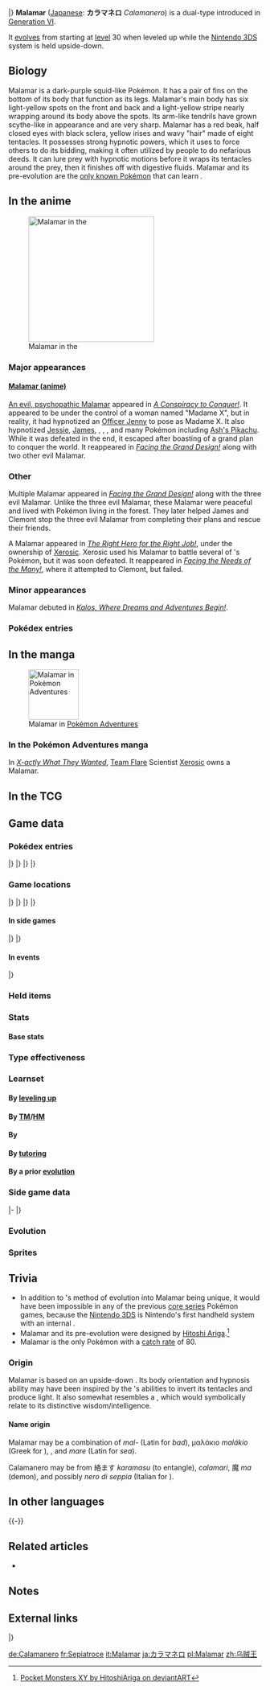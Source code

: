 {{PokémonPrevNext/Head|type=Dark|type2=Psychic}}
{{PokémonPrevNext/Pokémon|type=Dark|prevnum=686|prev=Inkay|nextnum=688|next=Binacle|roundleft=tl|roundright=tr}}
{{PokémonPrevNext/Disambig|species=Malamar}}
|}
{{Pokémon Infobox
|name=Malamar
|jname=カラマネロ
|jtranslit=Karamanero
|tmname=Calamanero
|category=Overturning
|typebox=1
|type1=Dark
|type2=Psychic
|abilityn=d
|ability1=Suction Cups
|ability2=Contrary
|abilityd=Infiltrator
|ndex=687
|karea=Coastal
|kdex=011
|height-ftin=4'11"
|height-m=1.5
|weight-lbs=103.6
|weight-kg=47.0
|egggroupn=2
|egggroup1=Water 1
|egggroup2=Water 2
|gendercode=127
|eggcycles=20
|evtotal=2
|evat=2
|lv100exp=1,000,000
|color=Blue
|catchrate=80
|expyield=169
|body=05
|pokefordex=malamar
|generation=6
|friendship=70
}}
'''Malamar''' ([[List of Japanese Pokémon names|Japanese]]: '''カラマネロ''' ''Calamanero'') is a dual-type {{2t|Dark|Psychic}} {{OBP|Pokémon|species}} introduced in [[Generation VI]].

It [[Evolution|evolves]] from {{p|Inkay}} starting at [[level]] 30 when leveled up while the [[Nintendo 3DS]] system is held upside-down.

==Biology==
Malamar is a dark-purple squid-like Pokémon. It has a pair of fins on the bottom of its body that function as its legs. Malamar's main body has six light-yellow spots on the front and back and a light-yellow stripe nearly wrapping around its body above the spots. Its arm-like tendrils have grown scythe-like in appearance and are very sharp. Malamar has a red beak, half closed eyes with black sclera, yellow irises and wavy "hair" made of eight tentacles. It possesses strong hypnotic powers, which it uses to force others to do its bidding, making it often utilized by people to do nefarious deeds. It can lure prey with hypnotic motions before it wraps its tentacles around the prey, then it finishes off with digestive fluids. Malamar and its pre-evolution {{p|Inkay}} are the [[signature move|only known Pokémon]] that can learn {{m|Topsy-Turvy}}.

==In the anime==
[[File:Xerosic Malamar.png|thumb|250px|left|Malamar in the {{pkmn|anime}}]]
===Major appearances===
====[[Recurring wild Pokémon in the anime#Malamar|Malamar (anime)]]====
[[Recurring wild Pokémon in the anime#Malamar|An evil, psychopathic Malamar]] appeared in ''[[XY019|A Conspiracy to Conquer!]]''. It appeared to be under the control of a woman named "Madame X", but in reality, it had hypnotized an [[Officer Jenny]] to pose as Madame X. It also hypnotized [[Jessie]], [[James]], {{an|Clemont}}, {{an|Serena}}, {{an|Bonnie}}, and many Pokémon including [[Ash's Pikachu]]. While it was defeated in the end, it escaped after boasting of a grand plan to conquer the world. It reappeared in ''[[XY054|Facing the Grand Design!]]'' along with two other evil Malamar.

===Other===
Multiple Malamar appeared in ''[[XY054|Facing the Grand Design!]]'' along with the three evil Malamar. Unlike the three evil Malamar, these Malamar were peaceful and lived with Pokémon living in the forest. They later helped James and Clemont stop the three evil Malamar from completing their plans and rescue their friends.

A Malamar appeared in ''[[XY134|The Right Hero for the Right Job!]]'', under the ownership of [[Xerosic]]. Xerosic used his Malamar to battle several of {{an|Clemont}}'s Pokémon, but it was soon defeated. It reappeared in ''[[XY139|Facing the Needs of the Many!]]'', where it attempted to {{m|Hypnosis|hypnotize}} Clemont, but failed.

===Minor appearances===
Malamar debuted in ''[[XY001|Kalos, Where Dreams and Adventures Begin!]]''.

===Pokédex entries===
{{Animedexheader|Kalos}}
{{Animedexbody|XY019|Malamar|Ash's Pokédex|Malamar, the Overturning Pokémon, and the evolved form of Inkay. Possessing the strongest hypnotic powers of any Pokémon, Malamar can compel others to do anything it wants them to do.}}
{{Animedexfooter/Pokémon|''XY''|Kalos}}

==In the manga==
[[File:Xerosic Malamar Adventures.png|thumb|right|100px|Malamar in [[Pokémon Adventures]]]]
===In the Pokémon Adventures manga===
In ''[[PAXY02|X-actly What They Wanted]]'', [[Team Flare]] Scientist [[Xerosic]] owns a Malamar.

{{Mangadexheader}}
{{Mangadexbody|Pokémon Adventures|[[PAXY32]]|It has the most powerful hypnotic powers of any Pokémon and can make others do whatever it wants them to.}}
{{Mangadexfooter}}

==In the TCG==
{{main|Malamar (TCG)}}

==Game data==
===Pokédex entries===
{{Dex/Header|type=dark|type2=psychic}}
{{Dex/NA|gen=VI}}
{{Dex/Gen|gen=VI}}
{{Dex/Entry1|v=X|t=FFF|entry=It wields the most compelling hypnotic powers of any Pokémon, and it forces others to do whatever it wants.}}
{{Dex/Entry1|v=Y|entry=It lures prey close with hypnotic motions, then wraps its tentacles around it before finishing it off with digestive fluids.}}
{{Dex/Entry1|v=Omega Ruby|t=FFF|entry=It wields the most compelling hypnotic powers of any Pokémon, and it forces others to do whatever it wants.}}
{{Dex/Entry1|t=FFF|v=Alpha Sapphire|entry=It lures prey close with hypnotic motions, then wraps its tentacles around it before finishing it off with digestive fluids.}}
|}
|}
{{Dex/Gen|gen=VII}}
{{Dex/Entry1|v=Ultra Sun|entry=When it comes to strong hypnosis, there's an endless number of people who utilize Malamar for their nefarious deeds.}}
{{Dex/Entry1|v=Ultra Moon|entry=It flashes the pattern on its torso to control its prey and draw them in. The edges of its fins are supremely sharp.}}
|}
|}
{{Dex/Footer}}

===Game locations===
{{Availability/Header|type=dark|type2=psychic}}
{{Availability/NA|gen=VI}}
{{Availability/Gen|gen=VI}}
{{Availability/Entry2|v=X|v2=Y|t=FFF|area=[[Evolution|Evolve]] {{p|Inkay}}}}
{{Availability/Entry2/None|v=Omega Ruby|v2=Alpha Sapphire}}
|}
|}
{{Availability/Gen|gen=VII}}
{{Availability/Entry2/None|v=Sun|v2=Moon}}
{{Availability/Entry2|v=Ultra Sun|v2=Ultra Moon|area=[[Evolution|Evolve]] {{p|Inkay}}}}
|}
|}
{{Availability/Footer}}

====In side games====
{{Availability/Header|type=Dark|type2=Psychic}}
{{Availability/NA|gen=VI}}
{{Availability/Gen|gen=VI}}
{{Availability/Entry1|1|v=Battle Trozei|color={{defense color}}|area=[[Mountain of Order#Stage 4|Mountain of Order: Stage 4]]}}
{{Availability/Entry1|1|v=Shuffle|color={{beauty color}}|area=[[Expert Stages|Expert Stage: Stage EX32]]}}
{{Availability/Entry1|1|v=Rumble World|color={{fire color}}|area=[[Starlight Islands#Upside-Down Island|Starlight Islands: Upside-Down Island]] <small>(All Areas, Entrance Boss)</small>}}
|}
|}
{{Availability/Footer}}

====In events====
{{eventAvail/h|Region|type=dark|type2=psychic}}
{{eventAvail|{{gameabbrev6|OR}}|Shigeki Morimoto's Malamar|PAL region|Online|50|August 5, 2015 to January 22, 2016|link=List of PAL region serial code event Pokémon distributions in Generation VI#Malamar}}
|}

===Held items===
{{HeldItems
|type=dark|type2=psychic
|event1=Assault Vest|event1type=None|event1rar=100}}

===Stats===
====Base stats====
{{BaseStats
|type=Dark
|type2=Psychic
|HP=     86
|Attack= 92
|Defense=88
|SpAtk=  68
|SpDef=  75
|Speed=  73}}

===Type effectiveness===
{{TypeEffectiveness
|type1=Dark
|type2=Psychic
|Normal=  100
|Flying=  100
|Fighting=100
|Ground=  100
|Rock=    100
|Bug=     400
|Poison=  100
|Ghost=   100
|Steel=   100
|Fire=    100
|Water=   100
|Grass=   100
|Electric=100
|Psychic=   0
|Ice=     100
|Dragon=  100
|Dark=    100
|Fairy=   200
|notes=no
|dark=yes
|newpsychic=½}}

===Learnset===
====By [[Level|leveling up]]====
{{learnlist/levelh/7|Malamar|Dark|Psychic|6}}
{{learnlist/level7|1|Reversal|Fighting|Physical|&mdash;|100|15}}
{{learnlist/level7|1|Tackle|Normal|Physical|40|100|35}}
{{learnlist/level7|1|Peck|Flying|Physical|35|100|35}}
{{learnlist/level7|1|Constrict|Normal|Physical|10|100|35}}
{{learnlist/level7|1|Reflect|Psychic|Status|&mdash;|&mdash;|20}}
{{learnlist/level7|4|Reflect|Psychic|Status|&mdash;|&mdash;|20}}
{{learnlist/level7|8|Foul Play|Dark|Physical|95|100|15||'''}}
{{learnlist/level7|12|Swagger|Normal|Status|&mdash;|85|15}}
{{learnlist/level7|13|Psywave|Psychic|Special|&mdash;|100|15}}
{{learnlist/level7|15|Topsy-Turvy|Dark|Status|&mdash;|&mdash;|20}}
{{learnlist/level7|18|Hypnosis|Psychic|Status|&mdash;|60|20}}
{{learnlist/level7|21|Psybeam|Psychic|Special|65|100|20||'''}}
{{learnlist/level7|23|Switcheroo|Dark|Status|&mdash;|100|10}}
{{learnlist/level7|27|Payback|Dark|Physical|50|100|10||'''}}
{{learnlist/level7|31|Light Screen|Psychic|Status|&mdash;|&mdash;|30}}
{{learnlist/level7|35|Pluck|Flying|Physical|60|100|20}}
{{learnlist/level7|39|Psycho Cut|Psychic|Physical|70|100|20||'''}}
{{learnlist/level7|43|Slash|Normal|Physical|70|100|20}}
{{learnlist/level7|46|Night Slash|Dark|Physical|70|100|15||'''}}
{{learnlist/level7|48|Superpower|Fighting|Physical|120|100|5}}
{{learnlist/levelf/7|Malamar|Dark|Psychic|6}}

====By [[TM]]/[[HM]]====
{{learnlist/tmh/7|Malamar|Dark|Psychic|6}}
{{learnlist/tm7|TM03|Psyshock|Psychic|Special|80|100|10||'''}}
{{learnlist/tm7|TM04|Calm Mind|Psychic|Status|&mdash;|&mdash;|20}}
{{learnlist/tm7|TM06|Toxic|Poison|Status|&mdash;|90|10}}
{{learnlist/tm7|TM10|Hidden Power|Normal|Special|60|100|15}}
{{learnlist/tm7|TM11|Sunny Day|Fire|Status|&mdash;|&mdash;|5}}
{{learnlist/tm7|TM12|Taunt|Dark|Status|&mdash;|100|20}}
{{learnlist/tm7|TM15|Hyper Beam|Normal|Special|150|90|5}}
{{learnlist/tm7|TM16|Light Screen|Psychic|Status|&mdash;|&mdash;|30}}
{{learnlist/tm7|TM17|Protect|Normal|Status|&mdash;|&mdash;|10}}
{{learnlist/tm7|TM18|Rain Dance|Water|Status|&mdash;|&mdash;|5}}
{{learnlist/tm7|TM21|Frustration|Normal|Physical|&mdash;|100|20}}
{{learnlist/tm7|TM24|Thunderbolt|Electric|Special|90|100|15}}
{{learnlist/tm7|TM27|Return|Normal|Physical|&mdash;|100|20}}
{{learnlist/tm7|TM29|Psychic|Psychic|Special|90|100|10||'''}}
{{learnlist/tm7|TM32|Double Team|Normal|Status|&mdash;|&mdash;|15}}
{{learnlist/tm7|TM33|Reflect|Psychic|Status|&mdash;|&mdash;|20}}
{{learnlist/tm7|TM35|Flamethrower|Fire|Special|90|100|15}}
{{learnlist/tm7|TM40|Aerial Ace|Flying|Physical|60|&mdash;|20}}
{{learnlist/tm7|TM41|Torment|Dark|Status|&mdash;|100|15}}
{{learnlist/tm7|TM42|Facade|Normal|Physical|70|100|20}}
{{learnlist/tm7|TM44|Rest|Psychic|Status|&mdash;|&mdash;|10}}
{{learnlist/tm7|TM45|Attract|Normal|Status|&mdash;|100|15}}
{{learnlist/tm7|TM46|Thief|Dark|Physical|60|100|25||'''}}
{{learnlist/tm7|TM48|Round|Normal|Special|60|100|15}}
{{learnlist/tm7|TM56|Fling|Dark|Physical|&mdash;|100|10||'''}}
{{learnlist/tm7|TM59|Brutal Swing|Dark|Physical|60|100|20||'''}}
{{learnlist/tm7|TM63|Embargo|Dark|Status|&mdash;|100|15}}
{{learnlist/tm7|TM66|Payback|Dark|Physical|50|100|10||'''}}
{{learnlist/tm7|TM68|Giga Impact|Normal|Physical|150|90|5}}
{{learnlist/tm7|TM77|Psych Up|Normal|Status|&mdash;|&mdash;|10}}
{{learnlist/tm7|TM80|Rock Slide|Rock|Physical|75|90|10}}
{{learnlist/tm7|TM87|Swagger|Normal|Status|&mdash;|85|15}}
{{learnlist/tm7|TM88|Sleep Talk|Normal|Status|&mdash;|&mdash;|10}}
{{learnlist/tm7|TM90|Substitute|Normal|Status|&mdash;|&mdash;|10}}
{{learnlist/tm7|TM92|Trick Room|Psychic|Status|&mdash;|&mdash;|5}}
{{learnlist/tm7|TM97|Dark Pulse|Dark|Special|80|100|15||'''}}
{{learnlist/tm7|TM100|Confide|Normal|Status|&mdash;|&mdash;|20}}
{{learnlist/tmf/7|Malamar|Dark|Psychic|6}}

====By {{pkmn|breeding}}====
{{learnlist/breedh/7|Malamar|Dark|Psychic|6}}
{{learnlist/breed7|{{MSP|618|Stunfisk}}{{MSP|690|Skrelp}}{{MSP|691|Dragalge}}|Camouflage|Normal|Status|&mdash;|&mdash;|20}}
{{learnlist/breed7|{{MSP|211|Qwilfish}}|Destiny Bond|Ghost|Status|&mdash;|&mdash;|5}}
{{learnlist/breed7|{{MSP|158|Totodile}}|Flatter|Dark|Status|&mdash;|100|15|*}}
{{learnlist/breed7|{{MSP|194|Wooper}}|Guard Swap|Psychic|Status|—|—|10|*{{sup/7|USUM}}}}
{{learnlist/breed7|{{MSP|283|Surskit}}|Power Split|Psychic|Status|&mdash;|&mdash;|10|*}}
{{learnlist/breed7|{{MSP|054|Psyduck}}|Simple Beam|Normal|Status|&mdash;|100|15|*}}
{{learnlist/breedf/7|Malamar|Dark|Psychic|6}}

====By [[Move Tutor|tutoring]]====
{{learnlist/tutorh/7|Malamar|Dark|Psychic|6}}
{{learnlist/tutor7|Ally Switch|Psychic|Status|—|—|15|||no|yes}}
{{learnlist/tutor7|Bind|Normal|Physical|15|85|20|||no|yes}}
{{learnlist/tutor7|Block|Normal|Status|—|—|5|||no|yes}}
{{learnlist/tutor7|Foul Play|Dark|Physical|95|100|15||'''|no|yes}}
{{learnlist/tutor7|Knock Off|Dark|Physical|65|100|20||'''|no|yes}}
{{learnlist/tutor7|Role Play|Psychic|Status|—|—|10|||no|yes}}
{{learnlist/tutor7|Signal Beam|Bug|Special|75|100|15|||no|yes}}
{{learnlist/tutor7|Snatch|Dark|Status|—|—|10|||no|yes}}
{{learnlist/tutor7|Snore|Normal|Special|50|100|15|||no|yes}}
{{learnlist/tutor7|Spite|Ghost|Status|—|100|10|||no|yes}}
{{learnlist/tutor7|Superpower|Fighting|Physical|120|100|5|||no|yes}}
{{learnlist/tutor7|Telekinesis|Psychic|Status|—|—|15|||no|yes}}
{{learnlist/tutor7|Throat Chop|Dark|Physical|80|100|15||'''|no|yes}}
{{learnlist/tutorf/7|Malamar|Dark|Psychic|6}}

====By a prior [[evolution]]====
{{learnlist/prevoh/7|Malamar|Dark|Psychic|6}}
{{learnlist/prevo7null}}
{{learnlist/prevof/7|Malamar|Dark|Psychic|6}}

===Side game data===
{{Spindata/Head|type=Dark|type2=Psychic}}
{{Template:Spindata/Battle Trozei|col=6|type=Dark|ndex=687
|power=2
}}
|-
{{Spindata/Shuffle|col=6|type=Dark|ndex=687|num=366
|min=70
|max=110
|raisemaxlevel=5
|skill=Quirky+
|skilldesc=Sometimes erases two extra matching Pokémon elsewhere.
|swapper=Block Shot
}}
|}

===Evolution===
{{evobox/Inkay}}

===Sprites===
{{Spritebox/Header|type=dark|type2=psychic}}
{{Spritebox/NA|gen=VI}}
{{Spritebox/6|ndex=687}}
{{Spritebox/7|ndex=687}}
{{Spritebox/Footer|687|Malamar}}

==Trivia==
* In addition to {{p|Inkay}}'s method of evolution into Malamar being unique, it would have been impossible in any of the previous [[core series]] Pokémon games, because the [[Nintendo 3DS]] is Nintendo's first handheld system with an internal {{wp|gyroscope}}.
* Malamar and its pre-evolution were designed by [[Hitoshi Ariga]].<ref>[http://hitoshiariga.deviantart.com/art/Pocket-Monsters-XY-413536751 Pocket Monsters XY by HitoshiAriga on deviantART]</ref>
* Malamar is the only Pokémon with a [[catch rate]] of 80. 

===Origin===
Malamar is based on an upside-down {{wp|squid}}. Its body orientation and hypnosis ability may have been inspired by the {{wp|vampire squid}}'s abilities to invert its tentacles and produce light. It also somewhat resembles a {{wp|Owl|standard owl}}, which would symbolically relate to its distinctive wisdom/intelligence.

====Name origin====
Malamar may be a combination of ''mal-'' (Latin for ''bad''), μαλάκιο ''malákio'' (Greek for ''{{wp|Mollusca|mollusk}}''), ''{{wp|Squid (food)|calamari}}'', and ''mare'' (Latin for ''sea'').

Calamanero may be from 絡ます ''karamasu'' (to entangle), ''calamari'', 魔 ''ma'' (demon), and possibly ''nero di seppia'' (Italian for {{wp|cephalopod ink}}).

==In other languages==
{{Other languages|type=Dark|type2=Psychic
|ja=カラマネロ ''Calamanero''|jameaning=Possibly from {{tt|絡ます ''karamasu''|to entangle}}, ''calamari'', {{tt|魔 ''ma''|demon}}, and possibly ''{{tt|nero di seppia|cephalopod ink}}''
|fr=Sepiatroce|frmeaning=From ''{{tt|sepia|Latin for cuttlefish}}'' and ''{{tt|atroce|atrocious}}''
|es=Malamar|esmeaning=Same as English name
|de=Calamanero|demeaning=Same as Japanese name
|it=Malamar|itmeaning=Same as English name
|ko=칼라마네로 ''Kallamanero''|komeaning=From its Japanese name
|zh_cmn=烏賊王 ''Wūzéiwáng''|zh_cmnmeaning=From {{tt|烏賊 ''wūzéi''|squid}} and {{tt|王 ''wáng''|king}}
|zh_yue=烏賊王 ''Wūchaahkwòhng''|zh_yuemeaning=From {{tt|烏賊 ''wūchaahk''|squid}} and {{tt|王 ''wòhng''|king}}
|hi=मालेमार ''Malamar''|himeaning=Transcription of English name
|ru=Маламар ''Malamar''|rumeaning=Transcription of English name
}}
{{-}}

==Related articles==
* {{DL|Recurring wild Pokémon in the anime|Malamar|Malamar (anime)}}

==Notes==
<references/>

==External links==

{{PokémonPrevNext/Head|type=Dark|type2=Psychic}}
{{PokémonPrevNext/Pokémon|type=Dark|prevnum=686|prev=Inkay|nextnum=688|next=Binacle}}
|}
{{Project Pokédex notice}}

[[de:Calamanero]]
[[fr:Sepiatroce]]
[[it:Malamar]]
[[ja:カラマネロ]]
[[pl:Malamar]]
[[zh:乌贼王]]